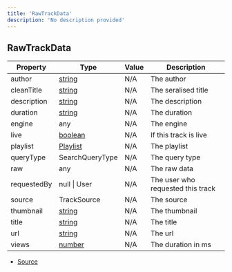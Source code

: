 ```yaml
---
title: 'RawTrackData'
description: 'No description provided'
---
```


## RawTrackData

| Property    | Type                                                                                                | Value | Description                       |
| ----------- | --------------------------------------------------------------------------------------------------- | ----- | --------------------------------- |
| author      | [string](https://developer.mozilla.org/en-US/docs/Web/JavaScript/Reference/Global_Objects/String)   | N/A   | The author                        |
| cleanTitle  | [string](https://developer.mozilla.org/en-US/docs/Web/JavaScript/Reference/Global_Objects/String)   | N/A   | The seralised title               |
| description | [string](https://developer.mozilla.org/en-US/docs/Web/JavaScript/Reference/Global_Objects/String)   | N/A   | The description                   |
| duration    | [string](https://developer.mozilla.org/en-US/docs/Web/JavaScript/Reference/Global_Objects/String)   | N/A   | The duration                      |
| engine      | any                                                                                                 | N/A   | The engine                        |
| live        | [boolean](https://developer.mozilla.org/en-US/docs/Web/JavaScript/Reference/Global_Objects/Boolean) | N/A   | If this track is live             |
| playlist    | [Playlist](/api/classes/Playlist)                                                                   | N/A   | The playlist                      |
| queryType   | SearchQueryType                                                                                     | N/A   | The query type                    |
| raw         | any                                                                                                 | N/A   | The raw data                      |
| requestedBy | null \| User                                                                                        | N/A   | The user who requested this track |
| source      | TrackSource                                                                                         | N/A   | The source                        |
| thumbnail   | [string](https://developer.mozilla.org/en-US/docs/Web/JavaScript/Reference/Global_Objects/String)   | N/A   | The thumbnail                     |
| title       | [string](https://developer.mozilla.org/en-US/docs/Web/JavaScript/Reference/Global_Objects/String)   | N/A   | The title                         |
| url         | [string](https://developer.mozilla.org/en-US/docs/Web/JavaScript/Reference/Global_Objects/String)   | N/A   | The url                           |
| views       | [number](https://developer.mozilla.org/en-US/docs/Web/JavaScript/Reference/Global_Objects/Number)   | N/A   | The duration in ms                |

- [Source](https://github.com/androz2091/discord-player/blob/ce04b3f4c6671029ce4d4aa9090e56ac7e7f5666/packages/discord-player/src/types/types.ts#L68)
